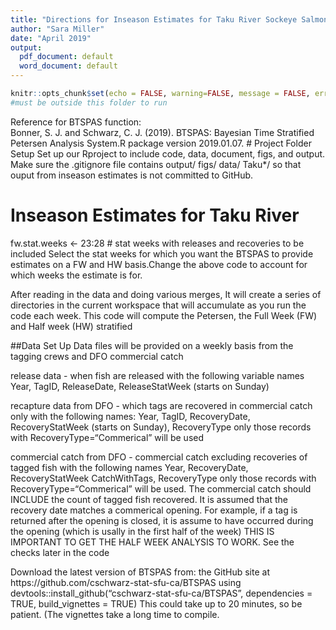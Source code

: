```yaml
---
title: "Directions for Inseason Estimates for Taku River Sockeye Salmon Using BTSPAS"
author: "Sara Miller"
date: "April 2019"
output:
  pdf_document: default
  word_document: default
---
```

```r
knitr::opts_chunk$set(echo = FALSE, warning=FALSE, message = FALSE, error=FALSE)
#must be outside this folder to run
```
Reference for BTSPAS function:  
Bonner, S. J. and Schwarz, C. J. (2019). BTSPAS: Bayesian Time Stratified Petersen Analysis System.R package
version 2019.01.07.
# Project Folder Setup
Set up our Rproject to include code, data, document, figs, and output. Make sure the .gitignore file contains 
output/ 
figs/
data/
Taku*/ 
so that ouput from inseason estimates is not committed to GitHub.

# Inseason Estimates for Taku River
fw.stat.weeks <- 23:28   # stat weeks with releases and recoveries to  be included
Select the stat weeks for which you want the BTSPAS to provide estimates on a FW and HW basis.Change the above code to account for which weeks the estimate is for.

After reading in the data and doing various merges, It will create a series of directories in the current workspace that will accumulate as you run the code each week. This code will compute the Petersen, the Full Week (FW) and Half week (HW) stratified

##Data Set Up
Data files will be provided on a weekly basis from the tagging crews and DFO
commercial catch

release data
- when fish are released with the following variable names
Year, TagID,  ReleaseDate, ReleaseStatWeek (starts on Sunday)

recapture data from DFO
- which tags are recovered in commercial catch only with the following names:
Year, TagID, RecoveryDate, RecoveryStatWeek (starts on Sunday), RecoveryType
only those records with RecoveryType="Commerical" will be used

commercial catch from DFO
- commercial catch excluding recoveries of tagged fish with the following names
Year, RecoveryDate, RecoveryStatWeek CatchWithTags, RecoveryType
only those records with RecoveryType="Commerical" will be used. The commercial catch should INCLUDE the count of tagged fish recovered. It is assumed that the recovery date matches a commerical opening. For example, if a tag is returned after the opening is closed, it is assume to have occurred during the opening (which is usally in the first half of the week) 
THIS IS IMPORTANT TO GET THE HALF WEEK ANALYSIS TO WORK. See the checks later in the code

Download the latest version of BTSPAS from:
the GitHub site at https://github.com/cschwarz-stat-sfu-ca/BTSPAS using devtools::install_github("cschwarz-stat-sfu-ca/BTSPAS", dependencies = TRUE, build_vignettes = TRUE)
This could take up to 20 minutes, so be patient. (The vignettes take a long time to compile.
